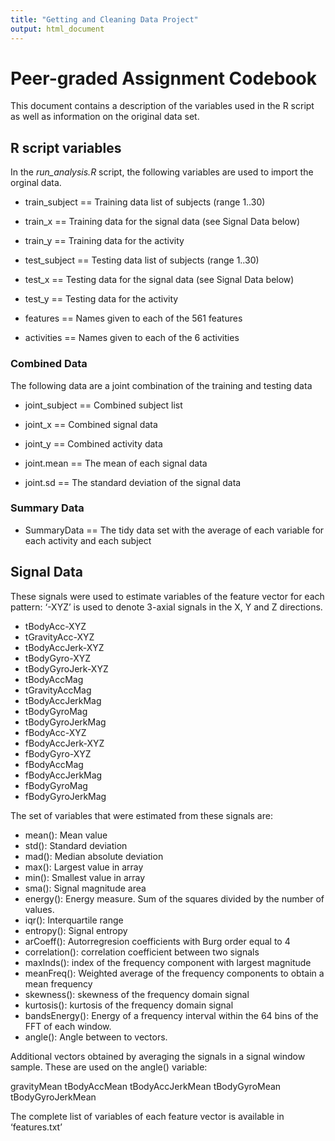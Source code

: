 ```yaml
---
title: "Getting and Cleaning Data Project"
output: html_document
---
```


# Peer-graded Assignment Codebook

This document contains a description of the variables used in the R script as well as
information on the original data set.

## R script variables

In the *run_analysis.R* script, the following variables are used to import the orginal data.

* train_subject == Training data list of subjects (range 1..30)
* train_x == Training data for the signal data (see Signal Data below)
* train_y == Training data for the activity

* test_subject == Testing data list of subjects (range 1..30)
* test_x == Testing data for the signal data (see Signal Data below)
* test_y == Testing data for the activity

* features == Names given to each of the 561 features
* activities == Names given to each of the 6 activities

### Combined Data

The following data are a joint combination of the training and testing data

* joint_subject == Combined subject list
* joint_x == Combined signal data
* joint_y == Combined activity data

* joint.mean == The mean of each signal data
* joint.sd == The standard deviation of the signal data

### Summary Data

* SummaryData == The tidy data set with the average of each variable for each activity and each subject



## Signal Data

These signals were used to estimate variables of the feature vector for each pattern:
'-XYZ' is used to denote 3-axial signals in the X, Y and Z directions.

* tBodyAcc-XYZ
* tGravityAcc-XYZ
* tBodyAccJerk-XYZ
* tBodyGyro-XYZ
* tBodyGyroJerk-XYZ
* tBodyAccMag
* tGravityAccMag
* tBodyAccJerkMag
* tBodyGyroMag
* tBodyGyroJerkMag
* fBodyAcc-XYZ
* fBodyAccJerk-XYZ
* fBodyGyro-XYZ
* fBodyAccMag
* fBodyAccJerkMag
* fBodyGyroMag
* fBodyGyroJerkMag

The set of variables that were estimated from these signals are:

* mean(): Mean value
* std(): Standard deviation
* mad(): Median absolute deviation
* max(): Largest value in array
* min(): Smallest value in array
* sma(): Signal magnitude area
* energy(): Energy measure. Sum of the squares divided by the number of values.
* iqr(): Interquartile range
* entropy(): Signal entropy
* arCoeff(): Autorregresion coefficients with Burg order equal to 4
* correlation(): correlation coefficient between two signals
* maxInds(): index of the frequency component with largest magnitude
* meanFreq(): Weighted average of the frequency components to obtain a mean frequency
* skewness(): skewness of the frequency domain signal
* kurtosis(): kurtosis of the frequency domain signal
* bandsEnergy(): Energy of a frequency interval within the 64 bins of the FFT of each window.
* angle(): Angle between to vectors.

Additional vectors obtained by averaging the signals in a signal window sample. These are used on the angle() variable:

gravityMean
tBodyAccMean
tBodyAccJerkMean
tBodyGyroMean
tBodyGyroJerkMean

The complete list of variables of each feature vector is available in 'features.txt'
